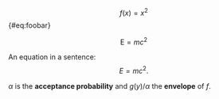 $$
f(x) = x^2
$$ {#eq:foobar}

$$
\mathrm{E}=mc^2
$$

An equation in a sentence:
$$
E=mc^2.
$$

$\alpha$ is the **acceptance probability** and $g(y)/\alpha$ the **envelope** of
$f$.
